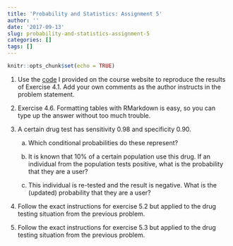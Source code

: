 ```yaml
---
title: 'Probability and Statistics: Assignment 5'
author: ''
date: '2017-09-13'
slug: probability-and-statistics-assignment-5
categories: []
tags: []
---
```


```r
knitr::opts_chunk$set(echo = TRUE)
```

1.  Use the [code](/courses/MATH333/activities/joint-distribution-tables/) I provided on the course website to reproduce the results of Exercise 4.1. Add your own comments as the author instructs in the problem statement.

1.  Exercise 4.6. Formatting tables with RMarkdown is easy, so you can type up the answer without too much trouble.

1.  A certain drug test has sensitivity 0.98 and specificity 0.90. 

    a.  Which conditional probabilities do these represent?
    
    a.  It is known that 10% of a certain population use this drug. If an individual from the population tests positive, what is the probability that they are a user?
    
    a.  This individual is re-tested and the result is negative. What is the (updated) probability that they are a user?
    
1.  Follow the exact instructions for exercise 5.2 but applied to the drug testing situation from the previous problem.

1.  Follow the exact instructions for exercise 5.3 but applied to the drug testing situation from the previous problem.